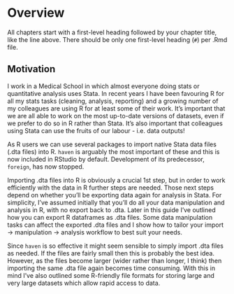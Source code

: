 # Overview

All chapters start with a first-level heading followed by your chapter title, like the line above. There should be only one first-level heading (`#`) per .Rmd file.

## Motivation

I work in a Medical School in which almost everyone doing stats or quantitative analysis uses Stata. In recent years I have been favouring R for all my stats tasks (cleaning, analysis, reporting) and a growing number of my colleagues are using R for at least some of their work. It's important that we are all able to work on the most up-to-date versions of datasets, even if we prefer to do so in R rather than Stata. It's also important that colleagues using Stata can use the fruits of our labour - i.e. data outputs!

As R users we can use several packages to import native Stata data files (.dta files) into R. `haven` is arguably the most important of these and this is now included in RStudio by default. Development of its predecessor, `foreign`, has now stopped.

Importing .dta files into R is obviously a crucial 1st step, but in order to work efficiently with the data in R further steps are needed. Those next steps depend on whether you'll be exporting data again for analysis in Stata. For simplicity, I've assumed initially that you'll do all your data manipulation and analysis in R, with no export back to .dta. Later in this guide I've outlined how you can export R dataframes as .dta files. Some data manipulation tasks can affect the exported .dta files and I show how to tailor your import -> manipulation -> analysis workflow to best suit your needs.

Since `haven` is so effective it might seem sensible to simply import .dta files as needed. If the files are fairly small then this is probably the best idea. However, as the files become larger (wider rather than longer, I think) then importing the same .dta file again becomes time consuming. With this in mind I've also outlined some R-friendly file formats for storing large and very large datasets which allow rapid access to data.


